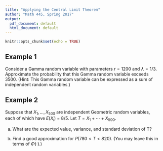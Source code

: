 ```yaml
---
title: "Applying the Central Limit Theorem"
author: "Math 445, Spring 2017"
output:
  pdf_document: default
  html_document: default
---
```


```r
knitr::opts_chunk$set(echo = TRUE)
```

\pagenumbering{gobble}

## Example 1

Consider a Gamma random variable with parameters $r = 1200$ and $\lambda = 1/3$. Approximate the probability that this Gamma random variable exceeds 3500. (Hint: This Gamma random variable can be expressed as a sum of independent random variables.)

\vspace{2in}


## Example 2

Suppose that $X_1,\ldots, X_{500}$ are independent Geometric random variables, each of which have $E(X_i)$ = 8/5. Let $T = X_1 + \cdots + X_{500}$.

a. What are the expected value, variance, and standard deviation of T?

\vspace{2in}

b. Find a good approximation for $P(780 < T < 820)$. (You may leave this in terms of $\Phi(\cdot)$.)